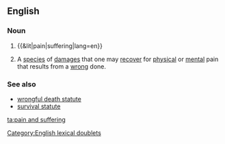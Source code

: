 ==English==

===Noun===
{{en-noun|head=[[pain]] and [[suffering]]|-}}

# {{&lit|pain|suffering|lang=en}}
# {{label|en|legal}} A [[species]] of [[damages]] that one may [[recover]] for [[physical]] or [[mental]] pain that results from a [[wrong]] done.

===See also===
* [[wrongful death statute]]
* [[survival statute]]

[[Category:English lexical doublets]]
[[ta:pain and suffering]]